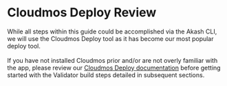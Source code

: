 # Cloudmos Deploy Review

While all steps within this guide could be accomplished via the Akash CLI, we will use the Cloudmos Deploy tool as it has become our most popular deploy tool.\
\
If you have not installed Cloudmos prior and/or are not overly familiar with the app, please review our [Cloudmos Deploy documentation](broken-reference) before getting started with the Validator build steps detailed in subsequent sections.
